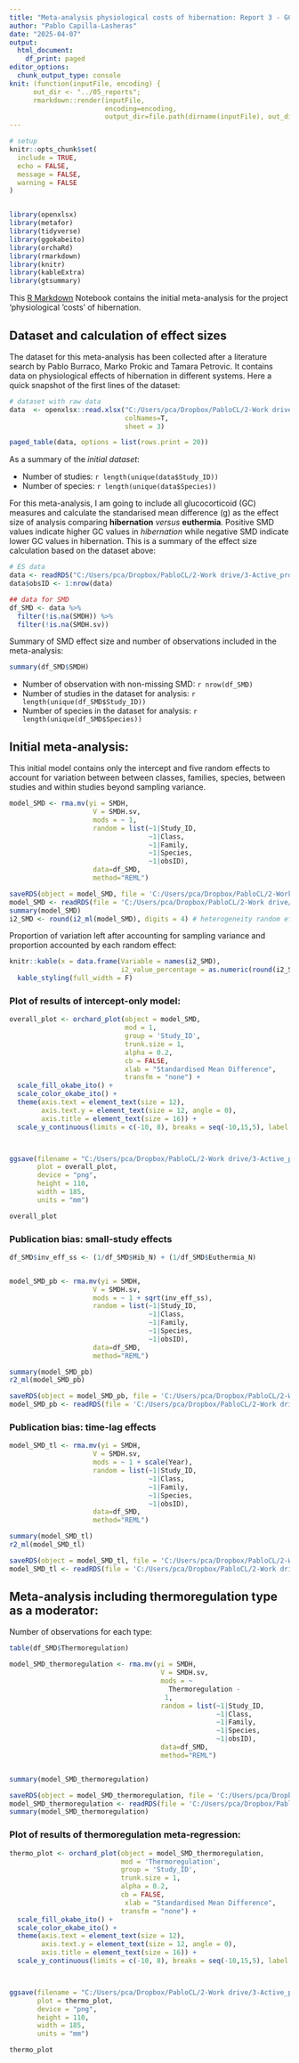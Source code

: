---
title: "Meta-analysis physiological costs of hibernation: Report 3 - GC"
author: "Pablo Capilla-Lasheras"
date: "2025-04-07"
output:
  html_document:
    df_print: paged
editor_options: 
  chunk_output_type: console
knit: (function(inputFile, encoding) {
      out_dir <- "../05_reports";
      rmarkdown::render(inputFile,
                        encoding=encoding,
                        output_dir=file.path(dirname(inputFile), out_dir))})
---

```{r setup, include = FALSE}

# setup
knitr::opts_chunk$set(
  include = TRUE,
  echo = FALSE,
  message = FALSE,
  warning = FALSE
)


library(openxlsx)
library(metafor)
library(tidyverse)
library(ggokabeito)
library(orchaRd)
library(rmarkdown)
library(knitr)
library(kableExtra)
library(gtsummary)
```

This [R Markdown](http://rmarkdown.rstudio.com) Notebook contains the initial meta-analysis for the project 'physiological 'costs' of hibernation.

## Dataset and calculation of effect sizes

The dataset for this meta-analysis has been collected after a literature search by Pablo Burraco, Marko Prokic and Tamara Petrovic. It contains data on physiological effects of hibernation in different systems. Here a quick snapshot of the first lines of the dataset:

```{r}
# dataset with raw data
data  <- openxlsx::read.xlsx("C:/Users/pca/Dropbox/PabloCL/2-Work drive/3-Active_projects/8 - Collaborations/Meta-analysis_hibernation/meta_analysis_hibernation/01_data/Hibernation_dataset_4_1_.xlsx",
                             colNames=T,
                             sheet = 3)

paged_table(data, options = list(rows.print = 20))
```

As a summary of the *initial dataset*:

-   Number of studies: `r length(unique(data$Study_ID))`
-   Number of species: `r length(unique(data$Species))`

For this meta-analysis, I am going to include all glucocorticoid (GC) measures and calculate the standarised mean difference (g) as the effect size of analysis comparing **hibernation** *versus* **euthermia**. Positive SMD values indicate higher GC values in *hibernation* while negative SMD indicate lower GC values in hibernation. This is a summary of the effect size calculation based on the dataset above:

```{r}
# ES data
data <- readRDS("C:/Users/pca/Dropbox/PabloCL/2-Work drive/3-Active_projects/8 - Collaborations/Meta-analysis_hibernation/meta_analysis_hibernation/01_data/processed_RDS_data_files/03_GC_metaanalysis_full_data.RDS")
data$obsID <- 1:nrow(data)

## data for SMD
df_SMD <- data %>%
  filter(!is.na(SMDH)) %>% 
  filter(!is.na(SMDH.sv))
```

Summary of SMD effect size and number of observations included in the meta-analysis:

```{r}
summary(df_SMD$SMDH)
```

-   Number of observation with non-missing SMD: `r nrow(df_SMD)`
-   Number of studies in the dataset for analysis: `r length(unique(df_SMD$Study_ID))`
-   Number of species in the dataset for analysis: `r length(unique(df_SMD$Species))`

## Initial meta-analysis:

This initial model contains only the intercept and five random effects to account for variation between between classes, families, species, between studies and within studies beyond sampling variance.

```{r echo = TRUE, eval = TRUE}
model_SMD <- rma.mv(yi = SMDH, 
                     V = SMDH.sv, 
                     mods = ~ 1, 
                     random = list(~1|Study_ID,
                                   ~1|Class,
                                   ~1|Family,
                                   ~1|Species,
                                   ~1|obsID),
                     data=df_SMD, 
                     method="REML")
```

```{r}
saveRDS(object = model_SMD, file = 'C:/Users/pca/Dropbox/PabloCL/2-Work drive/3-Active_projects/8 - Collaborations/Meta-analysis_hibernation/meta_analysis_hibernation/04_models/01_hibernation/01c_metamodel_hibernation_GC.RDS')
model_SMD <- readRDS(file = 'C:/Users/pca/Dropbox/PabloCL/2-Work drive/3-Active_projects/8 - Collaborations/Meta-analysis_hibernation/meta_analysis_hibernation/04_models/01_hibernation/01c_metamodel_hibernation_GC.RDS')
summary(model_SMD)
i2_SMD <- round(i2_ml(model_SMD), digits = 4) # heterogeneity random effects
```

Proportion of variation left after accounting for sampling variance and proportion accounted by each random effect:

```{r}
knitr::kable(x = data.frame(Variable = names(i2_SMD),
                            i2_value_percentage = as.numeric(round(i2_SMD, digits = 3)))) %>% 
  kable_styling(full_width = F)
```

### Plot of results of intercept-only model:

```{r}
overall_plot <- orchard_plot(object = model_SMD, 
                             mod = 1, 
                             group = 'Study_ID',
                             trunk.size = 1,
                             alpha = 0.2,
                             cb = FALSE,
                             xlab = "Standardised Mean Difference",
                             transfm = "none") +
  scale_fill_okabe_ito() +
  scale_color_okabe_ito() +
  theme(axis.text = element_text(size = 12),
        axis.text.y = element_text(size = 12, angle = 0), 
        axis.title = element_text(size = 16)) +
  scale_y_continuous(limits = c(-10, 8), breaks = seq(-10,15,5), label = seq(-10,15,5))



ggsave(filename = "C:/Users/pca/Dropbox/PabloCL/2-Work drive/3-Active_projects/8 - Collaborations/Meta-analysis_hibernation/meta_analysis_hibernation/03_plots/01_hibernation/01c_overall_plot_hibernation_GC.png", 
       plot = overall_plot, 
       device = "png", 
       height = 110, 
       width = 185, 
       units = "mm")

overall_plot
```

### Publication bias: small-study effects

```{r}
df_SMD$inv_eff_ss <- (1/df_SMD$Hib_N) + (1/df_SMD$Euthermia_N)


model_SMD_pb <- rma.mv(yi = SMDH, 
                     V = SMDH.sv, 
                     mods = ~ 1 + sqrt(inv_eff_ss), 
                     random = list(~1|Study_ID,
                                   ~1|Class,
                                   ~1|Family,
                                   ~1|Species,
                                   ~1|obsID),
                     data=df_SMD, 
                     method="REML")

summary(model_SMD_pb)
r2_ml(model_SMD_pb)

saveRDS(object = model_SMD_pb, file = 'C:/Users/pca/Dropbox/PabloCL/2-Work drive/3-Active_projects/8 - Collaborations/Meta-analysis_hibernation/meta_analysis_hibernation/04_models/01_hibernation/06c_pb_metamodel_hibernation_GC.RDS')
model_SMD_pb <- readRDS(file = 'C:/Users/pca/Dropbox/PabloCL/2-Work drive/3-Active_projects/8 - Collaborations/Meta-analysis_hibernation/meta_analysis_hibernation/04_models/01_hibernation/06c_pb_metamodel_hibernation_GC.RDS')
```

### Publication bias: time-lag effects

```{r}
model_SMD_tl <- rma.mv(yi = SMDH, 
                     V = SMDH.sv, 
                     mods = ~ 1 + scale(Year), 
                     random = list(~1|Study_ID,
                                   ~1|Class,
                                   ~1|Family,
                                   ~1|Species,
                                   ~1|obsID),
                     data=df_SMD, 
                     method="REML")

summary(model_SMD_tl)
r2_ml(model_SMD_tl)

saveRDS(object = model_SMD_tl, file = 'C:/Users/pca/Dropbox/PabloCL/2-Work drive/3-Active_projects/8 - Collaborations/Meta-analysis_hibernation/meta_analysis_hibernation/04_models/01_hibernation/07c_timelag_metamodel_hibernation_GC.RDS')
model_SMD_tl <- readRDS(file = 'C:/Users/pca/Dropbox/PabloCL/2-Work drive/3-Active_projects/8 - Collaborations/Meta-analysis_hibernation/meta_analysis_hibernation/04_models/01_hibernation/07c_timelag_metamodel_hibernation_GC.RDS')
```

## Meta-analysis including thermoregulation type as a moderator:

Number of observations for each type:

```{r}
table(df_SMD$Thermoregulation)
```

```{r, eval = TRUE}
model_SMD_thermoregulation <- rma.mv(yi = SMDH, 
                                      V = SMDH.sv, 
                                      mods = ~
                                        Thermoregulation - 
                                       1,
                                      random = list(~1|Study_ID,
                                                    ~1|Class,
                                                    ~1|Family,
                                                    ~1|Species,
                                                    ~1|obsID),
                                      data=df_SMD, 
                                      method="REML")


summary(model_SMD_thermoregulation)

```

```{r}
saveRDS(object = model_SMD_thermoregulation, file = 'C:/Users/pca/Dropbox/PabloCL/2-Work drive/3-Active_projects/8 - Collaborations/Meta-analysis_hibernation/meta_analysis_hibernation/04_models/01_hibernation/03c_metareg_thermoregulation_hibernation_GC.RDS')
model_SMD_thermoregulation <- readRDS(file = 'C:/Users/pca/Dropbox/PabloCL/2-Work drive/3-Active_projects/8 - Collaborations/Meta-analysis_hibernation/meta_analysis_hibernation/04_models/01_hibernation/03c_metareg_thermoregulation_hibernation_GC.RDS')
summary(model_SMD_thermoregulation)
```

### Plot of results of thermoregulation meta-regression:

```{r}
thermo_plot <- orchard_plot(object = model_SMD_thermoregulation, 
                            mod = 'Thermoregulation', 
                            group = 'Study_ID',
                            trunk.size = 1,
                            alpha = 0.2,
                            cb = FALSE,
                             xlab = "Standardised Mean Difference",
                            transfm = "none") +
  scale_fill_okabe_ito() +
  scale_color_okabe_ito() +
  theme(axis.text = element_text(size = 12),
        axis.text.y = element_text(size = 12, angle = 0), 
        axis.title = element_text(size = 16)) +
  scale_y_continuous(limits = c(-10, 8), breaks = seq(-10,15,5), label = seq(-10,15,5))



ggsave(filename = "C:/Users/pca/Dropbox/PabloCL/2-Work drive/3-Active_projects/8 - Collaborations/Meta-analysis_hibernation/meta_analysis_hibernation/03_plots/01_hibernation/03c_thermoregulation_plot_GC.png", 
       plot = thermo_plot, 
       device = "png", 
       height = 110, 
       width = 185, 
       units = "mm")

thermo_plot
```

